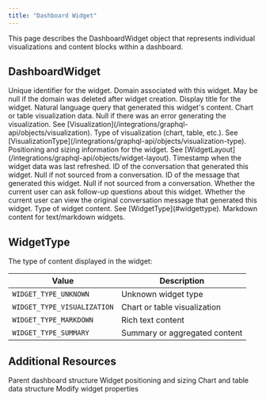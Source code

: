 ```yaml
---
title: "Dashboard Widget"
---
```


This page describes the DashboardWidget object that represents individual visualizations and content blocks within a dashboard.

## DashboardWidget

<ParamField path="id" type="ID!" required>
  Unique identifier for the widget.
</ParamField>

<ParamField path="domain" type="ZSheet">
  Domain associated with this widget. May be null if the domain was deleted after widget creation.
</ParamField>

<ParamField path="title" type="String!" required>
  Display title for the widget.
</ParamField>

<ParamField path="nlQuery" type="String!" required>
  Natural language query that generated this widget's content.
</ParamField>

<ParamField path="visualization" type="Visualization">
  Chart or table visualization data. Null if there was an error generating the visualization. See [Visualization](/integrations/graphql-api/objects/visualization).
</ParamField>

<ParamField path="visualizationType" type="VisualizationType">
  Type of visualization (chart, table, etc.). See [VisualizationType](/integrations/graphql-api/objects/visualization-type).
</ParamField>

<ParamField path="layout" type="WidgetLayout!" required>
  Positioning and sizing information for the widget. See [WidgetLayout](/integrations/graphql-api/objects/widget-layout).
</ParamField>

<ParamField path="dataRefreshedAt" type="DateTime!" required>
  Timestamp when the widget data was last refreshed.
</ParamField>

<ParamField path="conversationId" type="String">
  ID of the conversation that generated this widget. Null if not sourced from a conversation.
</ParamField>

<ParamField path="messageId" type="String">
  ID of the message that generated this widget. Null if not sourced from a conversation.
</ParamField>

<ParamField path="userCanAskFollowUp" type="Boolean!" required>
  Whether the current user can ask follow-up questions about this widget.
</ParamField>

<ParamField path="userCanViewOriginalMessage" type="Boolean!" required>
  Whether the current user can view the original conversation message that generated this widget.
</ParamField>

<ParamField path="widgetType" type="WidgetType!" required>
  Type of widget content. See [WidgetType](#widgettype).
</ParamField>

<ParamField path="markdownContent" type="String">
  Markdown content for text/markdown widgets.
</ParamField>

## WidgetType

The type of content displayed in the widget:

| Value               | Description                              |
| ------------------- | ---------------------------------------- |
| `WIDGET_TYPE_UNKNOWN` | Unknown widget type                    |
| `WIDGET_TYPE_VISUALIZATION` | Chart or table visualization         |
| `WIDGET_TYPE_MARKDOWN` | Rich text content                     |
| `WIDGET_TYPE_SUMMARY` | Summary or aggregated content         |

## Additional Resources

<CardGroup cols={2}>
  <Card title="Dashboard Object" icon="folder" href="/integrations/graphql-api/objects/dashboard">
    Parent dashboard structure
  </Card>
  <Card title="WidgetLayout Object" icon="table-layout" href="/integrations/graphql-api/objects/widget-layout">
    Widget positioning and sizing
  </Card>
  <Card title="Visualization Object" icon="chart-bar" href="/integrations/graphql-api/objects/visualization">
    Chart and table data structure
  </Card>
  <Card title="Update Dashboard Widgets" icon="pen-to-square" href="/integrations/graphql-api/mutations/dashboard/update-dashboard-widgets">
    Modify widget properties
  </Card>
</CardGroup>

